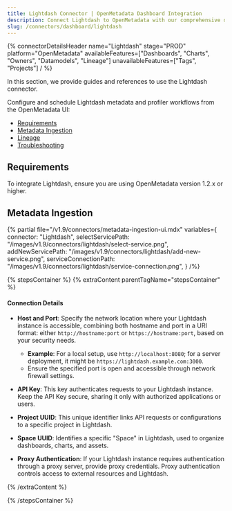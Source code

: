 ```yaml
---
title: Lightdash Connector | OpenMetadata Dashboard Integration
description: Connect Lightdash to OpenMetadata with our comprehensive dashboard connector guide. Set up data lineage, metadata extraction, and BI integration easily.
slug: /connectors/dashboard/lightdash
---
```







{% connectorDetailsHeader
  name="Lightdash"
  stage="PROD"
  platform="OpenMetadata"
  availableFeatures=["Dashboards", "Charts", "Owners", "Datamodels", "Lineage"]
  unavailableFeatures=["Tags", "Projects"]
/ %}

In this section, we provide guides and references to use the Lightdash connector.

Configure and schedule Lightdash metadata and profiler workflows from the OpenMetadata UI:

- [Requirements](#requirements)
- [Metadata Ingestion](#metadata-ingestion)
- [Lineage](#lineage)
- [Troubleshooting](/connectors/dashboard/lightdash/troubleshooting)

<IngestionModeTiles yamlPath="/snippets/connectors/dashboard/lightdash/yaml" />

## Requirements

To integrate Lightdash, ensure you are using OpenMetadata version 1.2.x or higher.

## Metadata Ingestion

{% partial 
  file="/v1.9/connectors/metadata-ingestion-ui.mdx" 
  variables={
    connector: "Lightdash", 
    selectServicePath: "/images/v1.9/connectors/lightdash/select-service.png",
    addNewServicePath: "/images/v1.9/connectors/lightdash/add-new-service.png",
    serviceConnectionPath: "/images/v1.9/connectors/lightdash/service-connection.png",
} 
/%}

{% stepsContainer %}
{% extraContent parentTagName="stepsContainer" %}

#### Connection Details


- **Host and Port**: Specify the network location where your Lightdash instance is accessible, combining both hostname and port in a URI format: either `http://hostname:port` or `https://hostname:port`, based on your security needs.

   - **Example**: For a local setup, use `http://localhost:8080`; for a server deployment, it might be `https://lightdash.example.com:3000`.
   - Ensure the specified port is open and accessible through network firewall settings.

- **API Key**: This key authenticates requests to your Lightdash instance. Keep the API Key secure, sharing it only with authorized applications or users.

- **Project UUID**: This unique identifier links API requests or configurations to a specific project in Lightdash. 

- **Space UUID**: Identifies a specific "Space" in Lightdash, used to organize dashboards, charts, and assets.

- **Proxy Authentication**: If your Lightdash instance requires authentication through a proxy server, provide proxy credentials. Proxy authentication controls access to external resources and Lightdash.

{% /extraContent %}

<TestConnection />

<ConfigureIngestion />

<IngestionScheduleAndDeploy />

{% /stepsContainer %}

<DashboardLineage />
